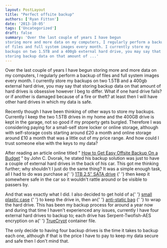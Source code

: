 ```yaml
---
layout: PostLayout
title: "Perfect offsite backup"
authors: ['Ryan Fitton']
date: '2013-10-05'
tags: ['Uncategorized']
draft: false
summary: 'Over the last couple of years I have begun
storing more and more data on my computers, I regularly perform a backup
of files and full system images every month. I currently store my
backups on two 1.5TB and a 400gb external hard drive, you may say that
storing backup data on that amount of ...'
---
```


Over the last couple of years I have begun storing more and more data on my computers, I regularly perform a backup of files and full system images every month. I currently store my backups on two 1.5TB and a 400gb external hard drive, you may say that storing backup data on that amount of hard drives is obsessive however I beg to differ. What if one hard drive fails? or if another is damaged because of a fire or theft? at least then I will have other hard drives in which my data is safe.

Recently though I have been thinking of other ways to store my backups. Currently I keep the two 1.5TB drives in my home and the 400GB drive is kept in the garage, not so good if my property gets burgled. Therefore I was considering paying for a small-self store locker or online storage, although with self-storage costs starting around £20 a month and online storage around £10 a month that was a little out of my price range. And how could I trust someone else with the keys to my data?

After reading an article online titled " [How to Get Easy Offsite Backup On a Budget](http://www.pcmag.com/article2/0,2817,2383122,00.asp) " by John C. Dvorak, he stated his backup solution was just to have a couple of external hard drives in the back of his car. This got me thinking further; why shouldn't I just do the same thing? It was a simple enough task, all I had to do was purchase a{\' \'} [1TB 2.5″ SATA drive](http://www.amazon.co.uk/gp/product/B005DVJJWQ/ref=as_li_ss_tl?ie=UTF8&camp=1634&creative=19450&creativeASIN=B005DVJJWQ&linkCode=as2&tag=ryanfittoncou-21) {\' \'} then keep it somewhere safe in the car so it wouldn't rattle around or be visible to passers by.

And that was exactly what I did. I also decided to get hold of a{\' \'} [small plastic case](http://www.amazon.co.uk/gp/product/B0051Y0BEK/ref=as_li_ss_tl?ie=UTF8&camp=1634&creative=19450&creativeASIN=B0051Y0BEK&linkCode=as2&tag=ryanfittoncou-21) {\' \'} to keep the drive in, then an{\' \'} [anti-static bag](http://www.amazon.co.uk/gp/product/B00EYPER56/ref=as_li_ss_tl?ie=UTF8&camp=1634&creative=19450&creativeASIN=B00EYPER56&linkCode=as2&tag=ryanfittoncou-21) {\' \'} to wrap the hard drive. This has been my backup process for around a year now and during that time I haven't experienced any issues, currently I have four external hard drives to backup to; each drive has Serpent-Twofish-AES encryption on a{\' \'} [TrueCrypt](http://www.truecrypt.org/) container file.

The only decide to having four backup drives is the time it takes to backup each one, although if that is the price I have to pay to keep my data secure and safe then I don't mind that.
